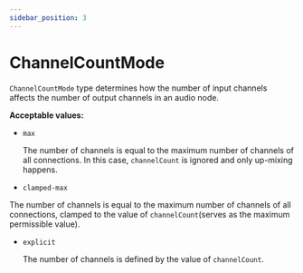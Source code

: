 ```yaml
---
sidebar_position: 3
---
```


# ChannelCountMode

`ChannelCountMode` type determines how the number of input channels affects the number of output channels in an audio node.

**Acceptable values:**
- `max`

  The number of channels is equal to the maximum number of channels of all connections. In this case, `channelCount` is ignored and only up-mixing happens.

 - `clamped-max`

  The number of channels is equal to the maximum number of channels of all connections, clamped to the value of `channelCount`(serves as the maximum permissible value).

- `explicit`

  The number of channels is defined by the value of `channelCount`.

